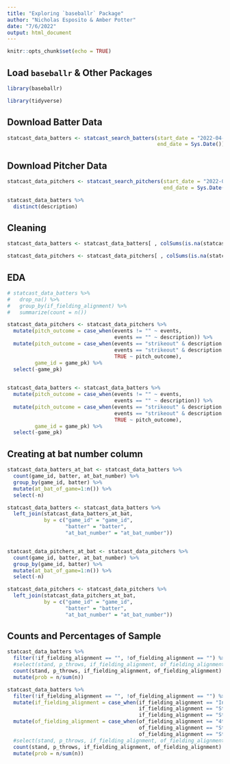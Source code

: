```yaml
---
title: "Exploring `baseballr` Package"
author: "Nicholas Esposito & Amber Potter"
date: "7/6/2022"
output: html_document
---
```


```r
knitr::opts_chunk$set(echo = TRUE)
```

## Load `baseballr` & Other Packages

```r
library(baseballr)

library(tidyverse)
```

## Download Batter Data

```r
statcast_data_batters <- statcast_search_batters(start_date = "2022-04-01", 
                                                 end_date = Sys.Date())
```

## Download Pitcher Data

```r
statcast_data_pitchers <- statcast_search_pitchers(start_date = "2022-04-01",
                                                   end_date = Sys.Date())

statcast_data_batters %>%
  distinct(description)
```


## Cleaning

```r
statcast_data_batters <- statcast_data_batters[ , colSums(is.na(statcast_data_batters)) < nrow(statcast_data_batters)]

statcast_data_pitchers <- statcast_data_pitchers[ , colSums(is.na(statcast_data_pitchers)) < nrow(statcast_data_pitchers)]
```


## EDA

```r
# statcast_data_batters %>%
#   drop_na() %>%
#   group_by(if_fielding_alignment) %>%
#   summarize(count = n())

statcast_data_pitchers <- statcast_data_pitchers %>%
  mutate(pitch_outcome = case_when(events != "" ~ events,
                                   events == "" ~ description)) %>%
  mutate(pitch_outcome = case_when(events == "strikeout" & description == "swinging_strike" ~ "strikeout_swinging",
                                   events == "strikeout" & description == "called_strike" ~ "strikeout_called",
                                   TRUE ~ pitch_outcome),
         game_id = game_pk) %>%
  select(-game_pk)
  

statcast_data_batters <- statcast_data_batters %>%
  mutate(pitch_outcome = case_when(events != "" ~ events,
                                   events == "" ~ description)) %>%
  mutate(pitch_outcome = case_when(events == "strikeout" & description == "swinging_strike" ~ "strikeout_swinging",
                                   events == "strikeout" & description == "called_strike" ~ "strikeout_called",
                                   TRUE ~ pitch_outcome),
         game_id = game_pk) %>%
  select(-game_pk)


```

## Creating at bat number column

```r
statcast_data_batters_at_bat <- statcast_data_batters %>%
  count(game_id, batter, at_bat_number) %>%
  group_by(game_id, batter) %>%
  mutate(at_bat_of_game=1:n()) %>%
  select(-n)

statcast_data_batters <- statcast_data_batters %>%
  left_join(statcast_data_batters_at_bat, 
            by = c("game_id" = "game_id", 
                   "batter" = "batter", 
                   "at_bat_number" = "at_bat_number")) 


statcast_data_pitchers_at_bat <- statcast_data_pitchers %>%
  count(game_id, batter, at_bat_number) %>%
  group_by(game_id, batter) %>%
  mutate(at_bat_of_game=1:n()) %>%
  select(-n)

statcast_data_pitchers <- statcast_data_pitchers %>%
  left_join(statcast_data_pitchers_at_bat, 
            by = c("game_id" = "game_id", 
                   "batter" = "batter", 
                   "at_bat_number" = "at_bat_number")) 
```



## Counts and Percentages of Sample


```r
statcast_data_batters %>%
  filter(!if_fielding_alignment == "", !of_fielding_alignment == "") %>%
  #select(stand, p_throws, if_fielding_alignment, of_fielding_alignment) %>%
  count(stand, p_throws, if_fielding_alignment, of_fielding_alignment) %>%
  mutate(prob = n/sum(n))
```


```r
statcast_data_batters %>%
  filter(!if_fielding_alignment == "", !of_fielding_alignment == "") %>%
  mutate(if_fielding_alignment = case_when(if_fielding_alignment == "Infield shift" ~ "Shift",
                                           if_fielding_alignment == "Strategic" ~ "Shift",
                                           if_fielding_alignment == "Standard" ~ "Standard")) %>%
  mutate(of_fielding_alignment = case_when(of_fielding_alignment == "4th outfielder" ~ "Shift",
                                           of_fielding_alignment == "Strategic" ~ "Shift",
                                           of_fielding_alignment == "Standard" ~ "Standard")) %>%
  #select(stand, p_throws, if_fielding_alignment, of_fielding_alignment) %>%
  count(stand, p_throws, if_fielding_alignment, of_fielding_alignment) %>%
  mutate(prob = n/sum(n))
```